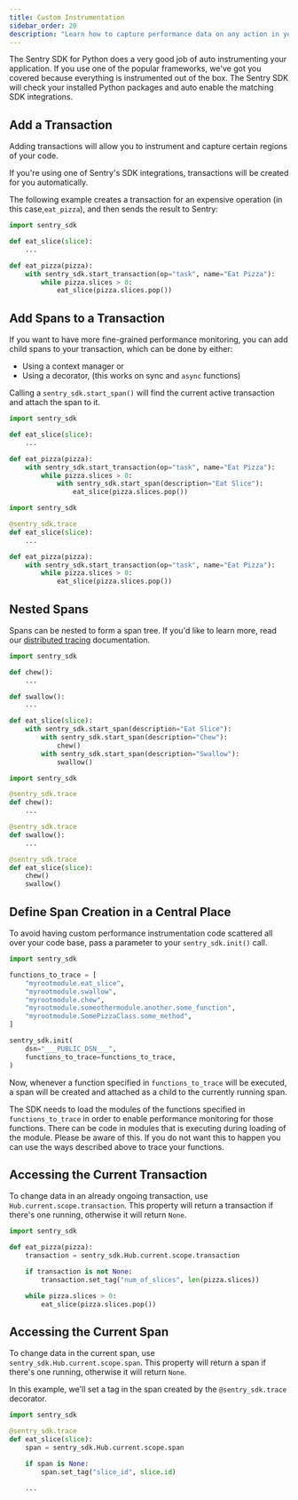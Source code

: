 ```yaml
---
title: Custom Instrumentation
sidebar_order: 20
description: "Learn how to capture performance data on any action in your app."
---
```


The Sentry SDK for Python does a very good job of auto instrumenting your application. If you use one of the popular frameworks, we've got you covered because everything is instrumented out of the box. The Sentry SDK will check your installed Python packages and auto enable the matching SDK integrations.

## Add a Transaction

Adding transactions will allow you to instrument and capture certain regions of your code.

<Note>

If you're using one of Sentry's SDK integrations, transactions will be created for you automatically.

</Note>

The following example creates a transaction for an expensive operation (in this case,`eat_pizza`), and then sends the result to Sentry:

```python
import sentry_sdk

def eat_slice(slice):
    ...

def eat_pizza(pizza):
    with sentry_sdk.start_transaction(op="task", name="Eat Pizza"):
        while pizza.slices > 0:
            eat_slice(pizza.slices.pop())
```

## Add Spans to a Transaction

If you want to have more fine-grained performance monitoring, you can add child spans to your transaction, which can be done by either:

- Using a context manager or
- Using a decorator, (this works on sync and `async` functions)

Calling a `sentry_sdk.start_span()` will find the current active transaction and attach the span to it.

```python {tabTitle:Context Manager}
import sentry_sdk

def eat_slice(slice):
    ...

def eat_pizza(pizza):
    with sentry_sdk.start_transaction(op="task", name="Eat Pizza"):
        while pizza.slices > 0:
            with sentry_sdk.start_span(description="Eat Slice"):
                eat_slice(pizza.slices.pop())

```

```python {tabTitle:Decorator}
import sentry_sdk

@sentry_sdk.trace
def eat_slice(slice):
    ...

def eat_pizza(pizza):
    with sentry_sdk.start_transaction(op="task", name="Eat Pizza"):
        while pizza.slices > 0:
            eat_slice(pizza.slices.pop())

```

## Nested Spans

Spans can be nested to form a span tree. If you'd like to learn more, read our [distributed tracing](/product/sentry-basics/tracing/distributed-tracing/) documentation.

```python {tabTitle:Context Manager}
import sentry_sdk

def chew():
    ...

def swallow():
    ...

def eat_slice(slice):
    with sentry_sdk.start_span(description="Eat Slice"):
        with sentry_sdk.start_span(description="Chew"):
            chew()
        with sentry_sdk.start_span(description="Swallow"):
            swallow()

```

```python {tabTitle:Decorator}
import sentry_sdk

@sentry_sdk.trace
def chew():
    ...

@sentry_sdk.trace
def swallow():
    ...

@sentry_sdk.trace
def eat_slice(slice):
    chew()
    swallow()
```

## Define Span Creation in a Central Place

To avoid having custom performance instrumentation code scattered all over your code base, pass a parameter <PlatformIdentifier name="functions-to-trace" /> to your `sentry_sdk.init()` call.

```python
import sentry_sdk

functions_to_trace = [
    "myrootmodule.eat_slice",
    "myrootmodule.swallow",
    "myrootmodule.chew",
    "myrootmodule.someothermodule.another.some_function",
    "myrootmodule.SomePizzaClass.some_method",
]

sentry_sdk.init(
    dsn="___PUBLIC_DSN___",
    functions_to_trace=functions_to_trace,
)
```

Now, whenever a function specified in `functions_to_trace` will be executed, a span will be created and attached as a child to the currently running span.

<Alert level="warning" title="Important">

The SDK needs to load the modules of the functions specified in `functions_to_trace` in order to enable performance monitoring for those functions. There can be code in modules that is executing during loading of the module. Please be aware of this. If you do not want this to happen you can use the ways described above to trace your functions.

</Alert>

## Accessing the Current Transaction

To change data in an already ongoing transaction, use `Hub.current.scope.transaction`. This property will return a transaction if there's one running, otherwise it will return `None`.

```python
import sentry_sdk

def eat_pizza(pizza):
    transaction = sentry_sdk.Hub.current.scope.transaction

    if transaction is not None:
        transaction.set_tag("num_of_slices", len(pizza.slices))

    while pizza.slices > 0:
        eat_slice(pizza.slices.pop())
```

## Accessing the Current Span

To change data in the current span, use `sentry_sdk.Hub.current.scope.span`. This property will return a span if there's one running, otherwise it will return `None`.

In this example, we'll set a tag in the span created by the `@sentry_sdk.trace` decorator.

```python
import sentry_sdk

@sentry_sdk.trace
def eat_slice(slice):
    span = sentry_sdk.Hub.current.scope.span

    if span is None:
        span.set_tag("slice_id", slice.id)

    ...
```
